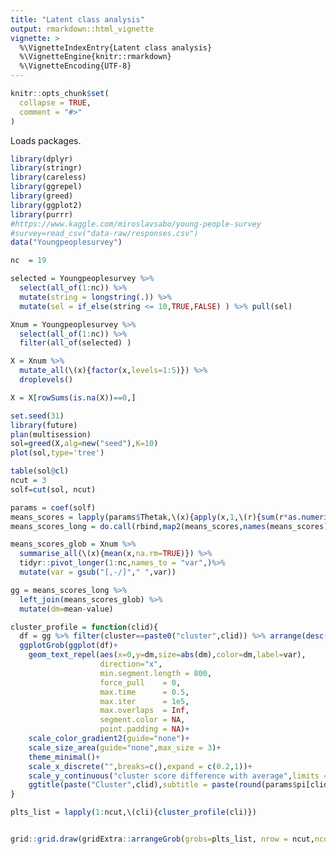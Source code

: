 ```yaml
---
title: "Latent class analysis"
output: rmarkdown::html_vignette
vignette: >
  %\VignetteIndexEntry{Latent class analysis}
  %\VignetteEngine{knitr::rmarkdown}
  %\VignetteEncoding{UTF-8}
---
```


```r
knitr::opts_chunk$set(
  collapse = TRUE,
  comment = "#>"
)
```

Loads packages.
```r
library(dplyr)
library(stringr)
library(careless)
library(ggrepel)
library(greed)
library(ggplot2)
library(purrr)
#https://www.kaggle.com/miroslavsabo/young-people-survey
#survey=read_csv("data-raw/responses.csv")
data("Youngpeoplesurvey")
```


```r
nc  = 19

selected = Youngpeoplesurvey %>% 
  select(all_of(1:nc)) %>%
  mutate(string = longstring(.)) %>%
  mutate(sel = if_else(string <= 10,TRUE,FALSE) ) %>% pull(sel)

Xnum = Youngpeoplesurvey %>% 
  select(all_of(1:nc)) %>%
  filter(all_of(selected) )

X = Xnum %>% 
  mutate_all(\(x){factor(x,levels=1:5)}) %>% 
  droplevels()

X = X[rowSums(is.na(X))==0,]

```

```r
set.seed(31)
library(future)
plan(multisession)
sol=greed(X,alg=new("seed"),K=10)
plot(sol,type='tree')
```



```r
table(sol@cl)
ncut = 3
solf=cut(sol, ncut)
```

```r
params = coef(solf)
means_scores = lapply(params$Thetak,\(x){apply(x,1,\(r){sum(r*as.numeric(names(r)))})})
means_scores_long = do.call(rbind,map2(means_scores,names(means_scores),\(x,y){tibble(cluster=names(x),mean=x,var=y)}))  %>% mutate(var = gsub("\\."," ",var))

means_scores_glob = Xnum %>% 
  summarise_all(\(x){mean(x,na.rm=TRUE)}) %>% 
  tidyr::pivot_longer(1:nc,names_to = "var",)%>% 
  mutate(var = gsub("[,-/]"," ",var))

gg = means_scores_long %>% 
  left_join(means_scores_glob) %>% 
  mutate(dm=mean-value) 

cluster_profile = function(clid){
  df = gg %>% filter(cluster==paste0("cluster",clid)) %>% arrange(desc(abs(dm))) %>% head(25)
  ggplotGrob(ggplot(df)+
    geom_text_repel(aes(x=0,y=dm,size=abs(dm),color=dm,label=var),
                    direction="x",
                    min.segment.length = 800,    
                    force_pull    = 0,
                    max.time      = 0.5,
                    max.iter      = 1e5,
                    max.overlaps  = Inf,
                    segment.color = NA,
                    point.padding = NA)+
    scale_color_gradient2(guide="none")+
    scale_size_area(guide="none",max_size = 3)+
    theme_minimal()+
    scale_x_discrete("",breaks=c(),expand = c(0.2,1))+
    scale_y_continuous("cluster score difference with average",limits = c(-1.5,1.5))+
    ggtitle(paste("Cluster",clid),subtitle = paste(round(params$pi[clid]*100),"% of the respondents")))
}

plts_list = lapply(1:ncut,\(cli){cluster_profile(cli)})


grid::grid.draw(gridExtra::arrangeGrob(grobs=plts_list, nrow = ncut,ncol = 1))

```

